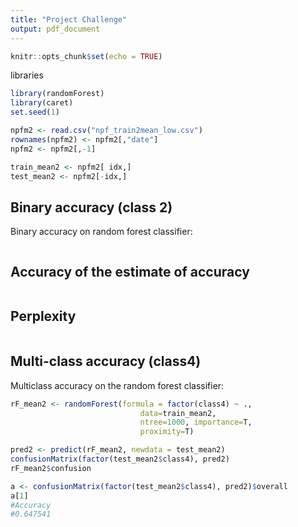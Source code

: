 ```yaml
---
title: "Project Challenge"
output: pdf_document
---
```


```r
knitr::opts_chunk$set(echo = TRUE)
```

libraries

```r
library(randomForest)
library(caret)
set.seed(1)

npfm2 <- read.csv("npf_train2mean_low.csv")
rownames(npfm2) <- npfm2[,"date"]
npfm2 <- npfm2[,-1]

train_mean2 <- npfm2[ idx,]
test_mean2 <- npfm2[-idx,]

```
## Binary accuracy (class 2)

Binary accuracy on random forest classifier:

```r

```

## Accuracy of the estimate of accuracy

```r

```

## Perplexity

```r

```

## Multi-class accuracy (class4)

Multiclass accuracy on the random forest classifier:

```r
rF_mean2 <- randomForest(formula = factor(class4) ~ ., 
                             data=train_mean2,
                             ntree=1000, importance=T,
                             proximity=T)

pred2 <- predict(rF_mean2, newdata = test_mean2)
confusionMatrix(factor(test_mean2$class4), pred2)
rF_mean2$confusion

a <- confusionMatrix(factor(test_mean2$class4), pred2)$overall
a[1] 
#Accuracy 
#0.647541

```

